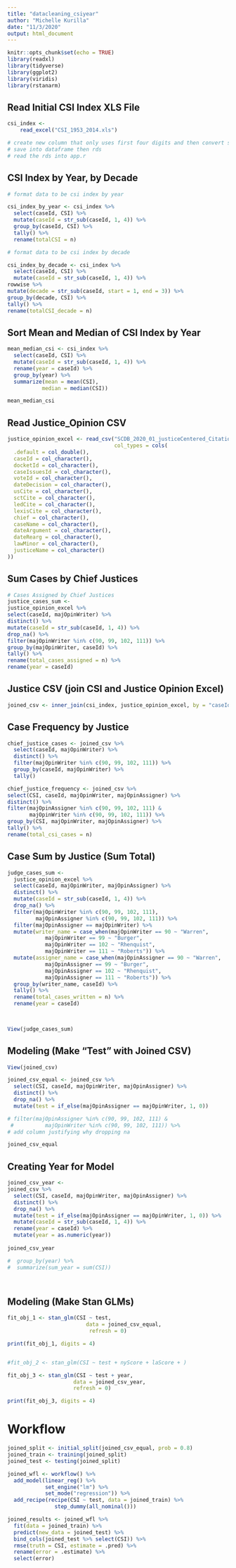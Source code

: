 ```yaml
---
title: "datacleaning_csiyear"
author: "Michelle Kurilla"
date: "11/3/2020"
output: html_document
---
```


```r
knitr::opts_chunk$set(echo = TRUE)
library(readxl)
library(tidyverse)
library(ggplot2)
library(viridis)
library(rstanarm)
```

## Read Initial CSI Index XLS File 

```r
csi_index <- 
    read_excel("CSI_1953_2014.xls")

# create new column that only uses first four digits and then convert strings to number
# save into dataframe then rds 
# read the rds into app.r 

```

## CSI Index by Year, by Decade

```r

# format data to be csi index by year

csi_index_by_year <- csi_index %>%
  select(caseId, CSI) %>%
  mutate(caseId = str_sub(caseId, 1, 4)) %>%
  group_by(caseId, CSI) %>%
  tally() %>%
  rename(totalCSI = n)

# format data to be csi index by decade

csi_index_by_decade <- csi_index %>%
  select(caseId, CSI) %>%
  mutate(caseId = str_sub(caseId, 1, 4)) %>%
rowwise %>%
mutate(decade = str_sub(caseId, start = 1, end = 3)) %>%
group_by(decade, CSI) %>%
tally() %>%
rename(totalCSI_decade = n)

```

## Sort Mean and Median of CSI Index by Year

```r

mean_median_csi <- csi_index %>%
  select(caseId, CSI) %>%
  mutate(caseId = str_sub(caseId, 1, 4)) %>%
  rename(year = caseId) %>%
  group_by(year) %>%
  summarize(mean = mean(CSI), 
           median = median(CSI))

mean_median_csi
```

## Read Justice_Opinion CSV

```r

justice_opinion_excel <- read_csv("SCDB_2020_01_justiceCentered_Citation_2.csv",
                                  col_types = cols(
  .default = col_double(),
  caseId = col_character(),
  docketId = col_character(),
  caseIssuesId = col_character(),
  voteId = col_character(),
  dateDecision = col_character(),
  usCite = col_character(),
  sctCite = col_character(),
  ledCite = col_character(),
  lexisCite = col_character(),
  chief = col_character(),
  caseName = col_character(),
  dateArgument = col_character(),
  dateRearg = col_character(),
  lawMinor = col_character(),
  justiceName = col_character()
))

```


## Sum Cases by Chief Justices 

```r

# Cases Assigned by Chief Justices
justice_cases_sum <-
justice_opinion_excel %>%
select(caseId, majOpinWriter) %>%
distinct() %>%
mutate(caseId = str_sub(caseId, 1, 4)) %>%
drop_na() %>%
filter(majOpinWriter %in% c(90, 99, 102, 111)) %>%
group_by(majOpinWriter, caseId) %>%
tally() %>%
rename(total_cases_assigned = n) %>%
rename(year = caseId)

```


## Justice CSV (join CSI and Justice Opinion Excel)

```r

joined_csv <- inner_join(csi_index, justice_opinion_excel, by = "caseId")

```


## Case Frequency by Justice

```r

chief_justice_cases <- joined_csv %>%
  select(caseId, majOpinWriter) %>%
  distinct() %>%
  filter(majOpinWriter %in% c(90, 99, 102, 111)) %>%
  group_by(caseId, majOpinWriter) %>%
  tally() 

chief_justice_frequency <- joined_csv %>%
select(CSI, caseId, majOpinWriter, majOpinAssigner) %>%
distinct() %>%
filter(majOpinAssigner %in% c(90, 99, 102, 111) & 
       majOpinWriter %in% c(90, 99, 102, 111)) %>%
group_by(CSI, majOpinWriter, majOpinAssigner) %>%
tally() %>%
rename(total_csi_cases = n) 

```

## Case Sum by Justice (Sum Total)

```r

judge_cases_sum <-
  justice_opinion_excel %>%
  select(caseId, majOpinWriter, majOpinAssigner) %>%
  distinct() %>%
  mutate(caseId = str_sub(caseId, 1, 4)) %>%
  drop_na() %>%
  filter(majOpinWriter %in% c(90, 99, 102, 111), 
         majOpinAssigner %in% c(90, 99, 102, 111)) %>%
  filter(majOpinAssigner == majOpinWriter) %>%
  mutate(writer_name = case_when(majOpinWriter == 90 ~ "Warren", 
            majOpinWriter == 99 ~ "Burger", 
            majOpinWriter == 102 ~ "Rhenquist", 
            majOpinWriter == 111 ~ "Roberts")) %>% 
  mutate(assigner_name = case_when(majOpinAssigner == 90 ~ "Warren", 
            majOpinAssigner == 99 ~ "Burger", 
            majOpinAssigner == 102 ~ "Rhenquist", 
            majOpinAssigner == 111 ~ "Roberts")) %>%
  group_by(writer_name, caseId) %>%
  tally() %>%
  rename(total_cases_written = n) %>%
  rename(year = caseId)


  
View(judge_cases_sum)

```

## Modeling (Make "Test" with Joined CSV)

```r

View(joined_csv)

joined_csv_equal <- joined_csv %>%
  select(CSI, caseId, majOpinWriter, majOpinAssigner) %>%
  distinct() %>%
  drop_na() %>%
  mutate(test = if_else(majOpinAssigner == majOpinWriter, 1, 0)) 

# filter(majOpinAssigner %in% c(90, 99, 102, 111) &
 #          majOpinWriter %in% c(90, 99, 102, 111)) %>%
# add column justifying why dropping na 

joined_csv_equal

```

## Creating Year for Model

```r


joined_csv_year <-
joined_csv %>%
  select(CSI, caseId, majOpinWriter, majOpinAssigner) %>%
  distinct() %>%
  drop_na() %>%
  mutate(test = if_else(majOpinAssigner == majOpinWriter, 1, 0)) %>%
  mutate(caseId = str_sub(caseId, 1, 4)) %>%
  rename(year = caseId) %>%
  mutate(year = as.numeric(year))
  
joined_csv_year 

#  group_by(year) %>%
#  summarize(sum_year = sum(CSI))




```

## Modeling (Make Stan GLMs)

```r

fit_obj_1 <- stan_glm(CSI ~ test,
                         data = joined_csv_equal,
                          refresh = 0)

print(fit_obj_1, digits = 4)


#fit_obj_2 <- stan_glm(CSI ~ test + nyScore + laScore + )

fit_obj_3 <- stan_glm(CSI ~ test + year, 
                     data = joined_csv_year, 
                     refresh = 0)

print(fit_obj_3, digits = 4)

```

# Workflow

```r

joined_split <- initial_split(joined_csv_equal, prob = 0.8) 
joined_train <- training(joined_split)
joined_test <- testing(joined_split)

joined_wfl <- workflow() %>%
  add_model(linear_reg() %>%
            set_engine("lm") %>%
            set_mode("regression")) %>%
  add_recipe(recipe(CSI ~ test, data = joined_train) %>%
               step_dummy(all_nominal()))

joined_results <- joined_wfl %>%
  fit(data = joined_train) %>%
  predict(new_data = joined_test) %>%
  bind_cols(joined_test %>% select(CSI)) %>%
  rmse(truth = CSI, estimate = .pred) %>%
  rename(error = .estimate) %>%
  select(error)

```








